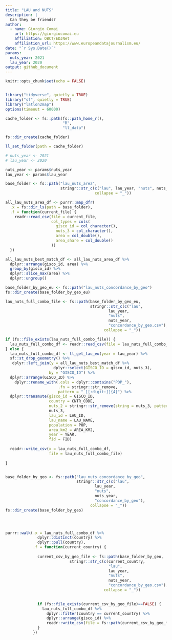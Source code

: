```yaml
---
title: "LAU and NUTS"
description: |
  Can they be friends?
author:
  - name: Giorgio Comai 
    url: https://giorgiocomai.eu
    affiliation: OBCT/EDJNet
    affiliation_url: https://www.europeandatajournalism.eu/
date: "`r Sys.Date()`"
params:
  nuts_year: 2021
  lau_year: 2020
output: github_document
---
```


```r
knitr::opts_chunk$set(echo = FALSE)


library("tidyverse", quietly = TRUE)
library("sf", quietly = TRUE)
library("latlon2map")
options(timeout = 60000)

cache_folder <- fs::path(fs::path_home_r(),
                         "R",
                         "ll_data")

fs::dir_create(cache_folder)

ll_set_folder(path = cache_folder)

# nuts_year <- 2021
# lau_year <- 2020

nuts_year <- params$nuts_year
lau_year <- params$lau_year
```

```r

base_folder <- fs::path("lau_nuts_area",
                        stringr::str_c(c("lau", lau_year, "nuts", nuts_year, "area"),
                                       collapse = "_"))

all_lau_nuts_area_df <- purrr::map_dfr(
  .x = fs::dir_ls(path = base_folder),
  .f = function(current_file) {
    readr::read_csv(file = current_file,
                    col_types = cols(
                      gisco_id = col_character(),
                      nuts_3 = col_character(),
                      area = col_double(),
                      area_share = col_double()
                    )) 
  })

all_lau_nuts_best_match_df <- all_lau_nuts_area_df %>% 
  dplyr::arrange(gisco_id, area) %>% 
  group_by(gisco_id) %>% 
  dplyr::slice_max(area) %>% 
  dplyr::ungroup()

```




```r




base_folder_by_geo_eu <- fs::path("lau_nuts_concordance_by_geo")
fs::dir_create(base_folder_by_geo_eu)

lau_nuts_full_combo_file <- fs::path(base_folder_by_geo_eu, 
                                     stringr::str_c(c("lau",
                                             lau_year,
                                             "nuts",
                                             nuts_year,
                                             "concordance_by_geo.csv"),
                                           collapse = "_"))

if (fs::file_exists(lau_nuts_full_combo_file)) {
  lau_nuts_full_combo_df <- readr::read_csv(file = lau_nuts_full_combo_file)
} else {
  lau_nuts_full_combo_df <- ll_get_lau_eu(year = lau_year) %>% 
  sf::st_drop_geometry() %>% 
   dplyr::left_join(y = all_lau_nuts_best_match_df %>% 
                     dplyr::select(GISCO_ID = gisco_id, nuts_3),
                   by = "GISCO_ID") %>% 
  dplyr::arrange(GISCO_ID) %>% 
    dplyr::rename_with(.cols = dplyr::contains("POP_"),
                       .fn = stringr::str_remove,
                       pattern = "_[[:digit:]]{4}") %>% 
  dplyr::transmute(gisco_id = GISCO_ID, 
                   country = CNTR_CODE, 
                   nuts_2 = stringr::str_remove(string = nuts_3, pattern = ".{1}$"),
                   nuts_3,
                   lau_id = LAU_ID, 
                   lau_name = LAU_NAME, 
                   population = POP,
                   area_km2 = AREA_KM2,
                   year = YEAR, 
                   fid = FID)
  
  readr::write_csv(x = lau_nuts_full_combo_df,
                   file = lau_nuts_full_combo_file)
                   
}


base_folder_by_geo <- fs::path("lau_nuts_concordance_by_geo", 
                               stringr::str_c(c("lau",
                                       lau_year,
                                       "nuts",
                                       nuts_year,
                                       "concordance_by_geo"),
                                     collapse = "_"))
fs::dir_create(base_folder_by_geo)




purrr::walk(.x = lau_nuts_full_combo_df %>%
              dplyr::distinct(country) %>%
              dplyr::pull(country),
            .f = function(current_country) {
              
              current_csv_by_geo_file <- fs::path(base_folder_by_geo,
                            stringr::str_c(c(current_country,
                                             "lau",
                                             lau_year,
                                             "nuts",
                                             nuts_year,
                                             "concordance_by_geo.csv"),
                                           collapse = "_"))

              
              if (fs::file_exists(current_csv_by_geo_file)==FALSE) {
                lau_nuts_full_combo_df %>% 
                  dplyr::filter(country == current_country) %>% 
                  dplyr::arrange(gisco_id) %>%
                  readr::write_csv(file = fs::path(current_csv_by_geo_file))
              }
            })





```


